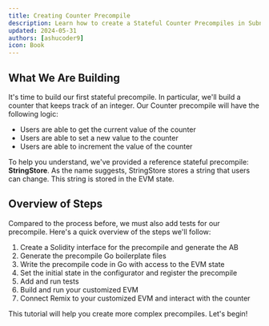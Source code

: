 ```yaml
---
title: Creating Counter Precompile
description: Learn how to create a Stateful Counter Precompiles in Subnet EVM.
updated: 2024-05-31
authors: [ashucoder9]
icon: Book
---
```


## What We Are Building

It's time to build our first stateful precompile. In particular, we'll build a counter that keeps track of an integer. Our Counter precompile will have the following logic:

- Users are able to get the current value of the counter
- Users are able to set a new value to the counter
- Users are able to increment the value of the counter

To help you understand, we've provided a reference stateful precompile: **StringStore**. As the name suggests, StringStore stores a string that users can change. This string is stored in the EVM state.

## Overview of Steps

Compared to the process before, we must also add tests for our precompile. Here's a quick overview of the steps we'll follow:

1. Create a Solidity interface for the precompile and generate the AB
2. Generate the precompile Go boilerplate files
3. Write the precompile code in Go with access to the EVM state
4. Set the initial state in the configurator and register the precompile
5. Add and run tests
6. Build and run your customized EVM
7. Connect Remix to your customized EVM and interact with the counter

This tutorial will help you create more complex precompiles. Let's begin!